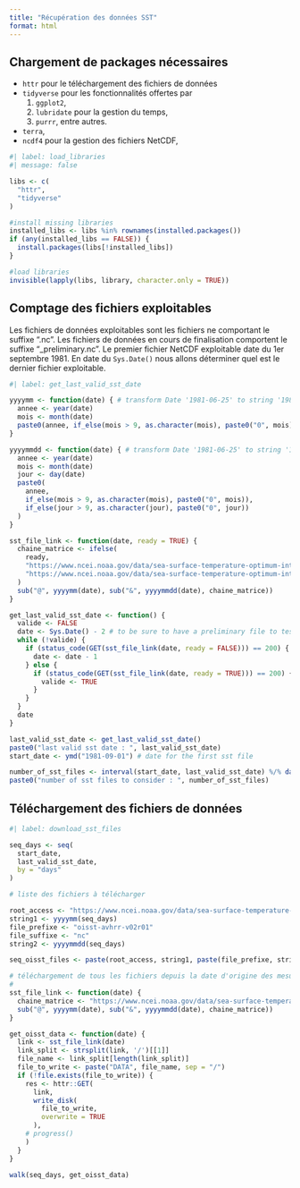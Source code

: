 ```yaml
---
title: "Récupération des données SST"
format: html
---
```


## Chargement de packages nécessaires

- `httr` pour le téléchargement des fichiers de données
- `tidyverse` pour les fonctionnalités offertes par 
  1. `ggplot2`, 
  2. `lubridate` pour la gestion du temps,
  3. `purrr`, entre autres.
- `terra`,
- `ncdf4` pour la gestion des fichiers NetCDF,

```r
#| label: load_libraries
#| message: false

libs <- c(
  "httr",
  "tidyverse"
)

#install missing libraries
installed_libs <- libs %in% rownames(installed.packages())
if (any(installed_libs == FALSE)) {
  install.packages(libs[!installed_libs])
}

#load libraries
invisible(lapply(libs, library, character.only = TRUE))

```

## Comptage des fichiers exploitables 

Les fichiers de données exploitables sont les fichiers ne comportant le suffixe ".nc".
Les fichiers de données en cours de finalisation comportent le suffixe "_preliminary.nc".
Le premier fichier NetCDF exploitable date du 1er septembre 1981.
En date du `Sys.Date()` nous allons déterminer quel est le dernier fichier exploitable.


```r
#| label: get_last_valid_sst_date

yyyymm <- function(date) { # transform Date '1981-06-25' to string '198106' 
  annee <- year(date)
  mois <- month(date)
  paste0(annee, if_else(mois > 9, as.character(mois), paste0("0", mois)))
}

yyyymmdd <- function(date) { # transform Date '1981-06-25' to string '19810625'
  annee <- year(date)
  mois <- month(date)
  jour <- day(date)
  paste0(
    annee,
    if_else(mois > 9, as.character(mois), paste0("0", mois)),
    if_else(jour > 9, as.character(jour), paste0("0", jour))
  )
}

sst_file_link <- function(date, ready = TRUE) {
  chaine_matrice <- ifelse(
    ready, 
    "https://www.ncei.noaa.gov/data/sea-surface-temperature-optimum-interpolation/v2.1/access/avhrr/@/oisst-avhrr-v02r01.&.nc",
    "https://www.ncei.noaa.gov/data/sea-surface-temperature-optimum-interpolation/v2.1/access/avhrr/@/oisst-avhrr-v02r01.&_preliminary.nc"
  )
  sub("@", yyyymm(date), sub("&", yyyymmdd(date), chaine_matrice))
}

get_last_valid_sst_date <- function() {
  valide <- FALSE
  date <- Sys.Date() - 2 # to be sure to have a preliminary file to test
  while (!valide) {
    if (status_code(GET(sst_file_link(date, ready = FALSE))) == 200) {
      date <- date - 1
    } else {
      if (status_code(GET(sst_file_link(date, ready = TRUE))) == 200) {
        valide <- TRUE
      }
    }
  }
  date
}

last_valid_sst_date <- get_last_valid_sst_date()
paste0("last valid sst date : ", last_valid_sst_date)
start_date <- ymd("1981-09-01") # date for the first sst file

number_of_sst_files <- interval(start_date, last_valid_sst_date) %/% days(1) + 1
paste0("number of sst files to consider : ", number_of_sst_files)

```

## Téléchargement des fichiers de données

```r
#| label: download_sst_files

seq_days <- seq(
  start_date,
  last_valid_sst_date,
  by = "days"
)

# liste des fichiers à télécharger

root_access <- "https://www.ncei.noaa.gov/data/sea-surface-temperature-optimum-interpolation/v2.1/access/avhrr"
string1 <- yyyymm(seq_days)
file_prefixe <- "oisst-avhrr-v02r01"
file_suffixe <- "nc"
string2 <- yyyymmdd(seq_days)

seq_oisst_files <- paste(root_access, string1, paste(file_prefixe, string2, file_suffixe, sep = "."), sep = "/")

# téléchargement de tous les fichiers depuis la date d'origine des mesures
# 
sst_file_link <- function(date) {
  chaine_matrice <- "https://www.ncei.noaa.gov/data/sea-surface-temperature-optimum-interpolation/v2.1/access/avhrr/@/oisst-avhrr-v02r01.&.nc"
  sub("@", yyyymm(date), sub("&", yyyymmdd(date), chaine_matrice))
}

get_oisst_data <- function(date) {
  link <- sst_file_link(date)
  link_split <- strsplit(link, '/')[[1]]
  file_name <- link_split[length(link_split)]
  file_to_write <- paste("DATA", file_name, sep = "/")
  if (!file.exists(file_to_write)) {
    res <- httr::GET(
      link,
      write_disk(
        file_to_write,
        overwrite = TRUE
      ),
    # progress()
    )
  }
}

walk(seq_days, get_oisst_data)

```
